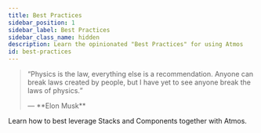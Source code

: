 ```yaml
---
title: Best Practices
sidebar_position: 1
sidebar_label: Best Practices
sidebar_class_name: hidden
description: Learn the opinionated "Best Practices" for using Atmos
id: best-practices
---
```


> <q>Physics is the law, everything else is a recommendation.
> Anyone can break laws created by people, but I have yet to see anyone break the laws of physics.
> <p className="author">— **Elon Musk**</p></q>

Learn how to best leverage Stacks and Components together with Atmos.

<DocCardList/>
